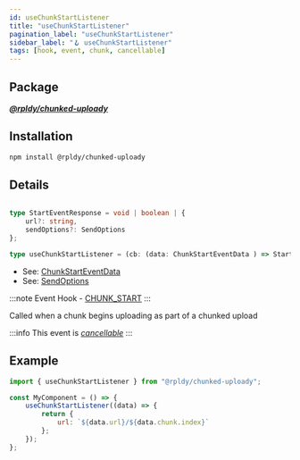 ```yaml
---
id: useChunkStartListener
title: "useChunkStartListener"
pagination_label: "useChunkStartListener"
sidebar_label: "🪝 useChunkStartListener"
tags: [hook, event, chunk, cancellable]
---
```


## Package

**_[@rpldy/chunked-uploady](../../packages/rpldy-chunked-uploady)_**

## Installation

```bash npm2yarn
npm install @rpldy/chunked-uploady
```

## Details

```typescript

type StartEventResponse = void | boolean | {
    url?: string,
    sendOptions?: SendOptions
};

type useChunkStartListener = (cb: (data: ChunkStartEventData ) => StartEventResponse) => void;
```

- See: [ChunkStartEventData](../types#chunkstarteventdata)
- See: [SendOptions](../types#sendoptions)

:::note
Event Hook - [CHUNK_START](../events#chunkStart)
:::

Called when a chunk begins uploading as part of a chunked upload

:::info
This event is _[cancellable](../events#cancellable-events)_
:::

## Example

```javascript
import { useChunkStartListener } from "@rpldy/chunked-uploady";

const MyComponent = () => {
    useChunkStartListener((data) => {
        return {
            url: `${data.url}/${data.chunk.index}`
        };
    });
};
```
